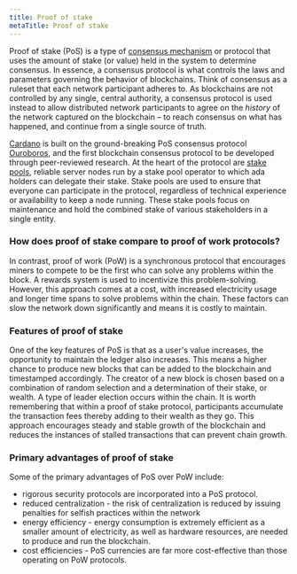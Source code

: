 ```yaml
---
title: Proof of stake
metaTitle: Proof of stake
---
```


Proof of stake (PoS) is a type of [consensus mechanism](https://docs.cardano.org/core-concepts/consensus-explained) or protocol that uses the amount of stake (or value) held in the system to determine consensus. In essence, a consensus protocol is what controls the laws and parameters governing the behavior of blockchains. Think of consensus as a ruleset that each network participant adheres to. As blockchains are not controlled by any single, central authority, a consensus protocol is used instead to allow distributed network participants to agree on the *history* of the network captured on the blockchain – to reach consensus on what has happened, and continue from a single source of truth. 

[Cardano](https://cardano.org/) is built on the ground-breaking PoS consensus protocol [Ouroboros](https://iohk.io/en/blog/posts/2020/03/23/from-classic-to-hydra-the-implementations-of-ouroboros-explained/), and the first blockchain consensus protocol to be developed through peer-reviewed research. At the heart of the protocol are [stake pools](https://docs.cardano.org/core-concepts/stake-pools), reliable server nodes run by a stake pool operator to which ada holders can delegate their stake. Stake pools are used to ensure that everyone can participate in the protocol, regardless of technical experience or availability to keep a node running. These stake pools focus on maintenance and hold the combined stake of various stakeholders in a single entity.

### How does proof of stake compare to proof of work protocols?

In contrast, proof of work (PoW) is a synchronous protocol that encourages miners to compete to be the first who can solve any problems within the block. A rewards system is used to incentivize this problem-solving. However, this approach comes at a cost, with increased electricity usage and longer time spans to solve problems within the chain. These factors can slow the network down significantly and means it is costly to maintain.

### Features of proof of stake 

One of the key features of PoS is that as a user's value increases, the opportunity to maintain the ledger also increases. This means a higher chance to produce new blocks that can be added to the blockchain and timestamped accordingly. The creator of a new block is chosen based on a combination of random selection and a determination of their stake, or wealth. A type of leader election occurs within the chain. It is worth remembering that within a proof of stake protocol, participants accumulate the transaction fees thereby adding to their wealth as they go. This approach encourages steady and stable growth of the blockchain and reduces the instances of stalled transactions that can prevent chain growth. 

### Primary advantages of proof of stake 

Some of the primary advantages of PoS over PoW include:

- rigorous security protocols are incorporated into a PoS protocol.
- reduced centralization - the risk of centralization is reduced by issuing penalties for selfish practices within the network
- energy efficiency - energy consumption is extremely efficient as a smaller amount of electricity, as well as hardware resources, are needed to produce and run the blockchain. 
- cost efficiencies - PoS currencies are far more cost-effective than those operating on PoW protocols. 

